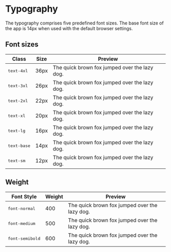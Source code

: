 
<Meta title="Foundations/Typography" />

# Typography

The typography comprises five predefined font sizes. The base font size of the
app is 14px when used with the default browser settings.

## Font sizes

<Unstyled>
  <table className="mb-8 dark:text-f1-foreground-inverse/80">
    <thead>
      <tr>
        <th className="text-left">Class</th>
        <th className="text-left">Size</th>
        <th className="text-left">Preview</th>
      </tr>
    </thead>
    <tbody>
      <tr>
        <td>
          <pre className="inline">text-4xl</pre>
        </td>
        <td>36px</td>
        <td className="text-4xl">
          The quick brown fox jumped over the lazy dog.
        </td>
      </tr>
      <tr>
        <td>
          <pre className="inline">text-3xl</pre>
        </td>
        <td>26px</td>
        <td className="text-3xl">
          The quick brown fox jumped over the lazy dog.
        </td>
      </tr>
      <tr>
        <td>
          <pre className="inline">text-2xl</pre>
        </td>
        <td>22px</td>
        <td className="text-2xl">
          The quick brown fox jumped over the lazy dog.
        </td>
      </tr>
      <tr>
        <td>
          <pre className="inline">text-xl</pre>
        </td>
        <td>20px</td>
        <td className="text-xl">
          The quick brown fox jumped over the lazy dog.
        </td>
      </tr>
      <tr>
        <td>
          <pre className="inline">text-lg</pre>
        </td>
        <td>16px</td>
        <td className="text-lg">
          The quick brown fox jumped over the lazy dog.
        </td>
      </tr>
      <tr>
        <td>
          <pre className="inline">text-base</pre>
        </td>
        <td>14px</td>
        <td>The quick brown fox jumped over the lazy dog.</td>
      </tr>
      <tr>
        <td>
          <pre className="inline">text-sm</pre>
        </td>
        <td>12px</td>
        <td className="text-sm">
          The quick brown fox jumped over the lazy dog.
        </td>
      </tr>
    </tbody>
  </table>
</Unstyled>

## Weight

<Unstyled>
  <table className="mb-8 dark:text-f1-foreground-inverse/80">
    <thead>
      <tr>
        <th>Font Style</th>
        <th>Weight</th>
        <th>Preview</th>
      </tr>
    </thead>
    <tbody>
      <tr>
        <td>
          <pre>font-normal</pre>
        </td>
        <td>400</td>
        <td>The quick brown fox jumped over the lazy dog.</td>
      </tr>
      <tr>
        <td>
          <pre>font-medium</pre>
        </td>
        <td>500</td>
        <td className="font-medium">
          The quick brown fox jumped over the lazy dog.
        </td>
      </tr>
      <tr>
        <td>
          <pre>font-semibold</pre>
        </td>
        <td>600</td>
        <td className="font-semibold">
          The quick brown fox jumped over the lazy dog.
        </td>
      </tr>
    </tbody>
  </table>
</Unstyled>
